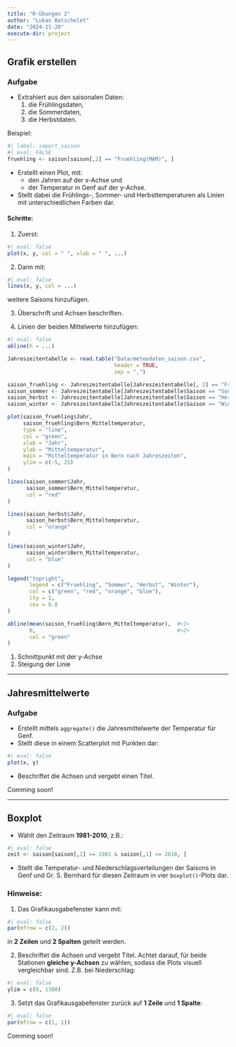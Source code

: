 ```yaml
---
title: "R-Übungen 2"
author: "Lukas Batschelet"
date: "2024-11-28"
execute-dir: project
---
```


## Grafik erstellen

### Aufgabe

- Extrahiert aus den saisonalen Daten:
    1. die Frühlingsdaten,
    2. die Sommerdaten,
    3. die Herbstdaten.

Beispiel:
```r
#| label: import_saison
#| eval: FALSE
fruehling <- saison[saison[,2] == "Fruehling(MAM)", ]
```

- Erstellt einen Plot, mit:
    - den Jahren auf der x-Achse und
    - der Temperatur in Genf auf der y-Achse.
- Stellt dabei die Frühlings-, Sommer- und Herbsttemperaturen als Linien mit unterschiedlichen Farben dar.



#### Schritte:

1. Zuerst:

```r
#| eval: false
plot(x, y, col = " ", xlab = " ", ...)
```

2. Dann mit:

```r
#| eval: false
lines(x, y, col = ...)
```
weitere Saisons hinzufügen.

3. Überschrift und Achsen beschriften.

4. Linien der beiden Mittelwerte hinzufügen:

```r
#| eval: false
abline(h = ...)
```

:::{.callout-tip title="Lösung" collapse="true"}

```r
Jahreszeitentabelle <- read.table("Data/meteodaten_saison.csv",
                                  header = TRUE,
                                  sep = ",")

saison_fruehling <- Jahreszeitentabelle[Jahreszeitentabelle[, 2] == "Fruehling(MAM)", ]
saison_sommer <- Jahreszeitentabelle[Jahreszeitentabelle$Saison == "Sommer(JJA)", ]
saison_herbst <- Jahreszeitentabelle[Jahreszeitentabelle$Saison == "Herbst(SON)", ]
saison_winter <- Jahreszeitentabelle[Jahreszeitentabelle$Saison == "Winter(DJF)", ]

plot(saison_fruehling$Jahr,
     saison_fruehling$Bern_Mitteltemperatur,
     type = "line",
     col = "green",
     xlab = "Jahr",
     ylab = "Mitteltemperatur",
     main = "Mitteltemperatur in Bern nach Jahreszeiten",
     ylim = c(-5, 25)
)

lines(saison_sommer$Jahr,
      saison_sommer$Bern_Mitteltemperatur,
      col = "red"
)

lines(saison_herbst$Jahr,
      saison_herbst$Bern_Mitteltemperatur,
      col = "orange"
)

lines(saison_winter$Jahr,
      saison_winter$Bern_Mitteltemperatur,
      col = "blue"
)

legend("topright",
       legend = c("Fruehling", "Sommer", "Herbst", "Winter"),
       col = c("green", "red", "orange", "blue"),
       lty = 1,
       cex = 0.8
)

abline(mean(saison_fruehling$Bern_Mitteltemperatur),  #<1>
       0,                                             #<2>
       col = "green"
)
```
1. Schnittpunkt mit der y-Achse
2. Steigung der Linie

:::

---

## Jahresmittelwerte

### Aufgabe

- Erstellt mittels `aggregate()` die Jahresmittelwerte der Temperatur für Genf.
- Stellt diese in einem Scatterplot mit Punkten dar:

```r
#| eval: false
plot(x, y)
```

- Beschriftet die Achsen und vergebt einen Titel.

:::{.callout-tip title="Lösung" collapse="true"}

Comming soon!

:::

---

## Boxplot

- Wählt den Zeitraum **1981-2010**, z.B.:
```r
#| eval: false
zeit <- saison[saison[,1] >= 1981 & saison[,1] <= 2010, ]
```

- Stellt die Temperatur- und Niederschlagsverteilungen der Saisons in Genf und Gr. S. Bernhard für diesen Zeitraum in vier `boxplot()`-Plots dar.

### Hinweise:
1. Das Grafikausgabefenster kann mit:

```r
#| eval: false
par(mfrow = c(2, 2))
```
in **2 Zeilen** und **2 Spalten** geteilt werden.

2. Beschriftet die Achsen und vergebt Titel. Achtet darauf, für beide Stationen **gleiche y-Achsen** zu wählen, sodass die Plots visuell vergleichbar sind. Z.B. bei Niederschlag:

```r
#| eval: false
ylim = c(0, 1300)
```

3. Setzt das Grafikausgabefenster zurück auf **1 Zeile** und **1 Spalte**:

```r
#| eval: false
par(mfrow = c(1, 1))
```

:::{.callout-tip title="Lösung" collapse="true"}

Comming soon!

:::

